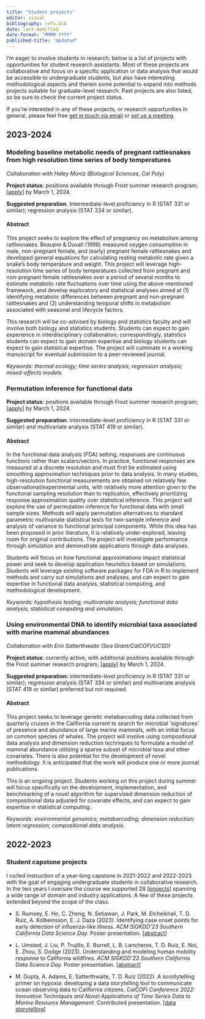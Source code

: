 ```yaml
---
title: "Student projects"
editor: visual
bibliography: refs.bib
date: last-modified
date-format: "MMMM YYYY"
published-title: "Updated"
---
```


I'm eager to involve students in research; below is a list of projects with opportunities for student research assistants. Most of these projects are collaborative and focus on a specific application or data analysis that would be accessible to undergraduate students, but also have interesting methodological aspects and therein some potential to expand into methods projects suitable for graduate-level research. Past projects are also listed, so be sure to check the current project status. 

If you're interested in any of these projects, or research opportunities in general, please feel free [get in touch via email](mailto:truiz01@calpoly.edu) or [set up a meeting](https://calendly.com/tdruiz).

## 2023-2024

### Modeling baseline metabolic needs of pregnant rattlesnakes from high resolution time series of body temperatures

*Collaboration with Haley Moniz (Biological Sciences, Cal Poly)*

**Project status**: positions available through Frost summer research program; \[[apply](https://forms.gle/uPUDvwNx857KY4Y26)\] by March 1, 2024.

**Suggested preparation**. Intermediate-level proficiency in R (STAT 331 or similar); regression analysis (STAT 334 or similar).

#### **Abstract**
This project seeks to explore the effect of pregnancy on metabolism among rattlesnakes. Beaupre & Duvall (1998) measured oxygen consumption in male, non-pregnant female, and (early) pregnant female rattlesnakes and developed general equations for calculating resting metabolic rate given a snake's body temperature and weight. This project will leverage high-resolution time series of body temperatures collected from pregnant and non-pregnant female rattlesnakes over a period of several months to estimate metabolic rate fluctuations over time using the above-mentioned framework, and develop exploratory and statistical analyses aimed at (1) identifying metabolic differences between pregnant and non-pregnant rattlesnakes and (2) understanding temporal shifts in metabolism associated with seasonal and lifecycle factors.

This research will be co-advised by biology and statistics faculty and will involve both biology and statistics students. Students can expect to gain experience in interdisciplinary collaboration; correspondingly, statistics students can expect to gain domain expertise and biology students can expect to gain statistical expertise. The project will culminate in a working manuscript for eventual submission to a peer-reviewed journal.

*Keywords: thermal ecology; time series analysis; regression analysis; mixed-effects models.*

### Permutation inference for functional data

**Project status**: positions available through Frost summer research program; \[[apply](https://forms.gle/uPUDvwNx857KY4Y26)\] by March 1, 2024.

**Suggested preparation**: intermediate-level proficiency in R (STAT 331 or similar) and multivariate analysis (STAT 419 or similar).

#### **Abstract** 
In the functional data analysis (FDA) setting, responses are continuous functions rather than scalars/vectors. In practice, functional responses are measured at a discrete resolution and must first be estimated using smoothing approximation techniques prior to data analysis. In many studies, high-resolution functional measurements are obtained on relatively few observational/experimental units, with relatively more attention given to the functional sampling resolution than to replication, effectively prioritizing response approximation quality over statistical inference. This project will explore the use of permutation inference for functional data with small sample sizes. Methods will apply permutation alternatives to standard parametric multivariate statistical tests for two-sample inference and analysis of variance to functional principal components. While this idea has been proposed in prior literature, it is relatively under-explored, leaving room for original contributions. The project will investigate performance through simulation and demonstrate applications through data analyses.

Students will focus on how functional approximations impact statistical power and seek to develop application heuristics based on simulations. Students will leverage existing software packages for FDA in R to implement methods and carry out simulations and analyses, and can expect to gain expertise in functional data analysis, statistical computing, and methodological development.

*Keywords: hypothesis testing; multivariate analysis; functional data analysis; statistical computing and simulation.*

### Using environmental DNA to identify microbial taxa associated with marine mammal abundances

*Collaboration with Erin Satterthwaite (Sea Grant/CalCOFI/UCSD)*

**Project status**: currently active, with additional positions available through the Frost summer research program; \[[apply](https://forms.gle/uPUDvwNx857KY4Y26)\] by March 1, 2024.

**Suggested preparation:** intermediate-level proficiency in R (STAT 331 or similar); regression analysis (STAT 334 or similar) and multivariate analysis (STAT 419 or similar) preferred but not required.


#### **Abstract** 
This project seeks to leverage genetic metabarcoding data collected from quarterly cruises in the California current to search for microbial 'signatures' of presence and abundance of large marine mammals, with an initial focus on common species of whales. The project will involve using compositional data analysis and dimension reduction techniques to formulate a model of mammal abundance utilizing a sparse subset of microbial taxa and other covariates. There is also potential for the development of novel methodology. It is anticipated that the work will produce one or more journal publications.

This is an ongoing project. Students working on this project during summer will focus specifically on the development, implementation, and benchmarking of a novel algorithm for supervised dimension reduction of compositional data adjusted for covariate effects, and can expect to gain expertise in statistical computing.

*Keywords: environmental genomics; metabarcoding; dimension reduction; latent regression; compositional data analysis.*

## 2022-2023

### Student capstone projects

I co/led instruction of a year-long capstone in 2021-2022 and 2022-2023 with the goal of engaging undergraduate students in collaborative research. In the two years I oversaw the course we supported 28 \[[projects](https://pstat197.tdruiz.com/projects/projects-22-23.html)\] spanning a wide range of domain and industry applications. A few of these projects extended beyond the scope of the class.

-   S. Rumsey, E. Ho, C. Zheng, N. Setiawan, J. Park, M. Elcheikhali, T. D. Ruiz, A. Kolbeinsson, E. J. Daza (2023). Identifying case onset points for early detection of influenza-like illness. *ACM SIGKDD'23 Southern California Data Science Day.* Poster presentation. \[[abstract](https://drive.google.com/file/d/1mUdp1IfIl41d4oWxOL9ri-ZlG6rz1sf8/view?usp=share_link)\]

-   L. Umsted, J. Liu, P. Trujillo, E. Burrell, L. B. Lancheros, T. D. Ruiz, E. Noi, E. Zhou, S. Dodge (2023). Understanding and modeling human mobility response to California wildfires. *ACM SIGKDD'23 Southern California Data Science Day.* Poster presentation. \[[abstract](https://drive.google.com/file/d/1RgjaAakLtIK50k1pLrK_0GpZ18_4x5YA/view?usp=share_link)\]

-   M. Gupta, A. Adams, E. Satterthwaite, T. D. Ruiz (2022). A scrollytelling primer on hypoxia: developing a data storytelling tool to communicate ocean observing data to California citizens. *CalCOFI Conference 2022: Innovative Techniques and Novel Applications of Time Series Data to Marine Resource Management.* Contributed presentation. \[[data storytelling](https://calcofi.io/hypoxia-story/)\]
